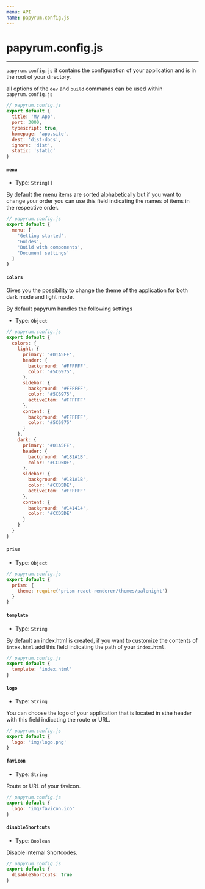 ```yaml
---
menu: API
name: papyrum.config.js
---
```


# papyrum.config.js

___

`papyrum.config.js` it contains the configuration of your application and is in the root of your directory.

all options of the `dev` and `build` commands can be used within `papyrum.config.js`

```js
// papyrum.config.js
export default {
  title: 'My App',
  port: 3000,
  typescript: true,
  homepage: 'app.site',
  dest: 'dist-docs',
  ignore: 'dist',
  static: 'static'
}
```

#### `menu`

- Type: `String[]`

By default the menu items are sorted alphabetically but if you want
to change your order you can use this field indicating the names of items in the respective order.

```js
// papyrum.config.js
export default {
  menu: [
    'Getting started',
    'Guides',
    'Build with components',
    'Document settings'
  ]
}
```

#### `Colors`

Gives you the possibility to change the theme of the application for both dark mode and light mode.

By default papyrum handles the following settings

- Type: `Object`

```js
// papyrum.config.js
export default {
  colors: {
    light: {
      primary: '#01A5FE',
      header: {
        background: '#FFFFFF',
        color: '#5C6975',
      },
      sidebar: {
        background: '#FFFFFF',
        color: '#5C6975',
        activeItem: '#FFFFFF'
      },
      content: {
        background: '#FFFFFF',
        color: '#5C6975'
      }
    },
    dark: {
      primary: '#01A5FE',
      header: {
        background: '#181A1B',
        color: '#CCD5DE',
      },
      sidebar: {
        background: '#181A1B',
        color: '#CCD5DE',
        activeItem: '#FFFFFF'
      },
      content: {
        background: '#141414',
        color: '#CCD5DE'
      }
    }
  }
}
```

#### `prism`

- Type: `Object`

```js
// papyrum.config.js
export default {
  prism: {
    theme: require('prism-react-renderer/themes/palenight')
  }
}
```

#### `template`

- Type: `String`

By default an index.html is created, if you want to customize the contents of `intex.html` add
this field indicating the path of your `index.html`.

```js
// papyrum.config.js
export default {
  template: 'index.html'
}
```

#### `logo`

- Type: `String`

You can choose the logo of your application that is located in
sthe header with this field indicating the route or URL.

```js
// papyrum.config.js
export default {
  logo: 'img/logo.png'
}
```

#### `favicon`

- Type: `String`

Route or URL of your favicon.

```js
// papyrum.config.js
export default {
  logo: 'img/favicon.ico'
}
```

#### `disableShortcuts`

- Type: `Boolean`

Disable internal Shortcodes.

```js
// papyrum.config.js
export default {
  disableShortcuts: true
}
```